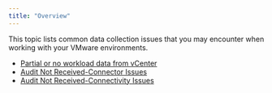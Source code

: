 ```yaml
---
title: "Overview"
---
```


This topic lists common data collection issues that you may encounter when working with your VMware environments.

- [Partial or no workload data from vCenter](./Partial_or_No_Workload_Data-vCenter)
- [Audit Not Received-Connector Issues](./Audit_Not_Received-Connector_Issues)
- [Audit Not Received-Connectivity Issues](./Audit_Not_Received-Connectivity_Issues)

